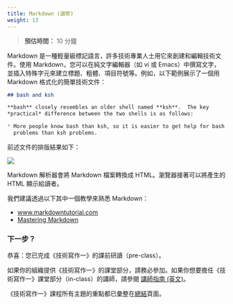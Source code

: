 ```yaml
---
title: Markdown (選修)
weight: 13
---
```


> **預估時間：** 10 分鐘

Markdown 是一種輕量級標記語言，許多技術專業人士用它來創建和編輯技術文件。使用 Markdown，您可以在純文字編輯器（如 vi 或 Emacs）中撰寫文字，並插入特殊字元來建立標題、粗體、項目符號等。例如，以下範例展示了一個用 Markdown 格式化的簡單技術文件：

```markdown
## bash and ksh

**bash** closely resembles an older shell named **ksh**.  The key
*practical* difference between the two shells is as follows:

* More people know bash than ksh, so it is easier to get help for bash
  problems than ksh problems.
```

前述文件的排版結果如下：

![](images/ex1.png)

Markdown 解析器會將 Markdown 檔案轉換成 HTML。瀏覽器接著可以將產生的 HTML 顯示給讀者。

我們建議透過以下其中一個教學來熟悉 Markdown：

* [www.markdowntutorial.com](https://www.markdowntutorial.com/)
* [Mastering Markdown](https://guides.github.com/features/mastering-markdown/)

### 下一步？

恭喜：您已完成《技術寫作一》的課前研讀（pre-class）。

如果你的組織提供《技術寫作一》的課堂部分，請務必參加。如果你想要擔任《技術寫作一》課堂部分（in-class）的講師，請參閱 [講師指南 (英文)](https://developers.google.com/tech-writing/for-instructors/one/instructors-guide){target="_blank"}。

《技術寫作一》課程所有主題的重點都已彙整在[總結](../summary/index.qmd)頁面。

